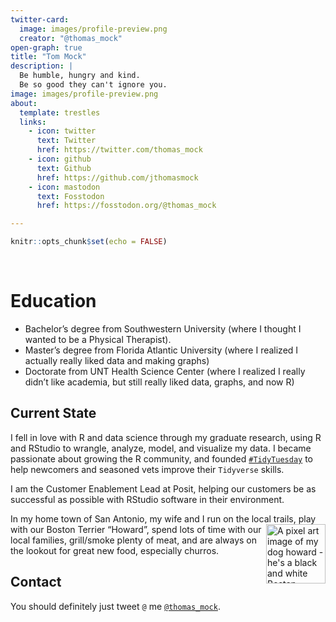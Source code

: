 ```yaml
---
twitter-card:
  image: images/profile-preview.png
  creator: "@thomas_mock"
open-graph: true
title: "Tom Mock"
description: |
  Be humble, hungry and kind. 
  Be so good they can't ignore you.
image: images/profile-preview.png
about:
  template: trestles
  links:
    - icon: twitter
      text: Twitter
      href: https://twitter.com/thomas_mock
    - icon: github
      text: Github
      href: https://github.com/jthomasmock
    - icon: mastodon
      text: Fosstodon
      href: https://fosstodon.org/@thomas_mock

---
```


```r
knitr::opts_chunk$set(echo = FALSE)
```


<script type="text/javascript" src="https://cdnjs.buymeacoffee.com/1.0.0/button.prod.min.js" data-name="bmc-button" data-slug="thomasmock" data-color="#5F7FFF" data-emoji=""  data-font="Lato" data-text="Buy me a coffee" data-outline-color="#000000" data-font-color="#ffffff" data-coffee-color="#FFDD00" ></script>

<br>

# Education

* Bachelor's degree from Southwestern University (where I thought I wanted to be a Physical Therapist).
* Master's degree from Florida Atlantic University (where I realized I actually really liked data and making graphs)
* Doctorate from UNT Health Science Center (where I realized I really didn't like academia, but still really liked data, graphs, and now R)

## Current State

I fell in love with R and data science through my graduate research, using R and RStudio to wrangle, analyze, model, and visualize my data. I became passionate about growing the R community, and founded [`#TidyTuesday`](https://github.com/rfordatascience/tidytuesday/blob/master/README.md) to help newcomers and seasoned vets improve their `Tidyverse` skills.

I am the Customer Enablement Lead at Posit, helping our customers be as successful as possible with RStudio software in their environment.

In my home town of San Antonio, my wife and I run on the local trails, play with our Boston Terrier “Howard”,<img align="right" width="95" alt="A pixel art image of my dog howard - he's a black and white Boston Terrier" src="howard.png">  spend lots of time with our local families, grill/smoke plenty of meat, and are always on the lookout for great new food, especially churros. 

## Contact

You should definitely just tweet `@` me [`@thomas_mock`](https://twitter.com/thomas_mock).
